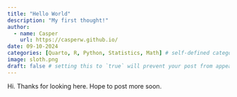 ```yaml
---
title: "Hello World"
description: "My first thought!"
author:
  - name: Casper 
    url: https://casperw.github.io/
date: 09-10-2024
categories: [Quarto, R, Python, Statistics, Math] # self-defined categories
image: sloth.png
draft: false # setting this to `true` will prevent your post from appearing on your listing page until you're ready!
---
```


Hi.  Thanks for looking here.  Hope to post more soon.

```{=html}
<html>
  <head>
    <link rel="stylesheet" href="https://pyscript.net/alpha/pyscript.css" />
    <script defer src="https://pyscript.net/alpha/pyscript.js"></script>
  </head>
  <py-repl id="my-repl" auto-generate=true> </py-repl>
</html>
```
